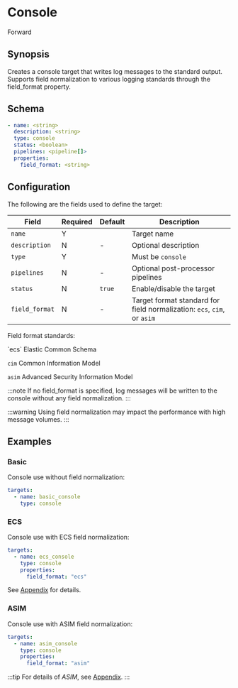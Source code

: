 # Console

<span className="theme-doc-version-badge badge badge--secondary">Forward</span>

## Synopsis

Creates a console target that writes log messages to the standard output. Supports field normalization to various logging standards through the field_format property.

## Schema

```yaml {1,3}
- name: <string>
  description: <string>
  type: console
  status: <boolean>
  pipelines: <pipeline[]>
  properties:
    field_format: <string>
```

## Configuration

The following are the fields used to define the target:

|Field|Required|Default|Description|
|---|---|---|---|
|`name`|Y||Target name|
|`description`|N|-|Optional description|
|`type`|Y||Must be `console`|
|`pipelines`|N|-|Optional post-processor pipelines|
|`status`|N|`true`|Enable/disable the target|
|`field_format`|N|-|Target format standard for field normalization: `ecs`, `cim`, or `asim`|

Field format standards:

<TermTable>
  <TermCol>`ecs`</TermCol>
  <DefCol>Elastic Common Schema</DefCol>

  <TermCol>`cim`</TermCol>
  <DefCol>Common Information Model</DefCol>

  <TermCol>`asim`</TermCol>
  <DefCol>Advanced Security Information Model</DefCol>
</TermTable>

:::note
If no field_format is specified, log messages will be written to the console without any field normalization.
:::

:::warning
Using field normalization may impact the performance with high message volumes.
:::

## Examples

### Basic

Console use without field normalization:

```yaml
targets:
  - name: basic_console
    type: console
```

### ECS

Console use with ECS field normalization:

```yaml
targets:
  - name: ecs_console
    type: console
    properties:
      field_format: "ecs"
```

See [Appendix](/appendix.mdx#ecs) for details.

### ASIM

Console use with ASIM field normalization:

```yaml
targets:
  - name: asim_console
    type: console
    properties:
      field_format: "asim"
```

:::tip
For details of _ASIM_, see [Appendix](../../appendix.mdx#asim).
:::
